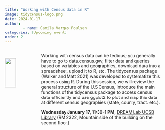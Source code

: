 ```yaml
---
title: "Working with Census data in R"
image: tidycensus-logo.png
date: 2024-01-17
author:
        - name: Camila Vargas Poulsen
categories: [Upcoming event]
order: 2
---
```

::: {.columns}

::: {.column width="20%"}

<br> 
![](tidycensus-logo.png){width=60%}
:::

::: {.column width="80%"}

Working with census data can be tedious; you generally have to go to data.census.gov, filter data and queries based on variables and geographies, download data into a spreadsheet, upload it to R, etc. The tidycensus package (Walker and Matt 2021) was developed to systematize this process using R. During this session, we will review the general structure of the U.S Census, introduce the main functions of the tidycensus package to access census data efficiently and use ggplot2 to plot and map this data at different census geographies (state, county, tract. etc.).



**Wednesday January 17, 11:30-1 PM**, [DREAM Lab UCSB Library](https://www.library.ucsb.edu/dreamlab) (RM 2322, Mountain side of the building on the second floor.)




:::

:::
